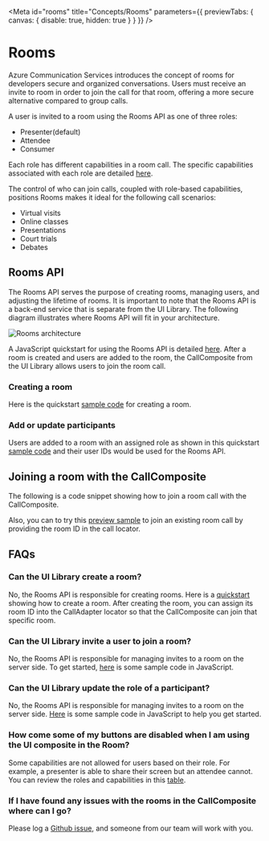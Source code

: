 
<Meta id="rooms" title="Concepts/Rooms" parameters={{ previewTabs: { canvas: { disable: true, hidden: true } } }} />

# Rooms

Azure Communication Services introduces the concept of rooms for developers secure and organized conversations. Users must receive an invite to room in order to join the call for that room, offering a more secure alternative compared to group calls.

A user is invited to a room using the Rooms API as one of three roles:

- Presenter(default)
- Attendee
- Consumer

Each role has different capabilities in a room call. The specific capabilities associated with each role are detailed [here](https://learn.microsoft.com/en-us/azure/communication-services/concepts/rooms/room-concept#predefined-participant-roles-and-permissions).

The control of who can join calls, coupled with role-based capabilities, positions Rooms makes it ideal for the following call scenarios:

- Virtual visits
- Online classes
- Presentations
- Court trials
- Debates

## Rooms API

The Rooms API serves the purpose of creating rooms, managing users, and adjusting the lifetime of rooms. It is important to note that the Rooms API is a back-end service that is separate from the UI Library. The following diagram illustrates where Rooms API will fit in your architecture.

<img src="images/rooms-architecture.png" alt="Rooms architecture" />

A JavaScript quickstart for using the Rooms API is detailed [here](https://learn.microsoft.com/en-us/azure/communication-services/quickstarts/rooms/get-started-rooms?tabs=windows&pivots=programming-language-javascript). After a room is created and users are added to the room, the CallComposite from the UI Library allows users to join the room call.

### Creating a room

Here is the quickstart [sample code](https://learn.microsoft.com/en-us/azure/communication-services/quickstarts/rooms/get-started-rooms?pivots=programming-language-javascript&tabs=windows#create-a-room) for creating a room.

### Add or update participants

Users are added to a room with an assigned role as shown in this quickstart [sample code](https://learn.microsoft.com/en-us/azure/communication-services/quickstarts/rooms/get-started-rooms?pivots=programming-language-javascript&tabs=windows#add-or-update-participants) and their user IDs would be used for the Rooms API.

## Joining a room with the CallComposite

The following is a code snippet showing how to join a room call with the CallComposite.

<Source code={RoomsCallSnippetText} />

Also, you can to try this <a href="./?path=/story/composites-call-joinexistingcall--join-existing-call&args=callType:Rooms" target="_blank">preview sample</a> to join an existing room call by providing the room ID in the call locator.

## FAQs

### Can the UI Library create a room?

No, the Rooms API is responsible for creating rooms. Here is a [quickstart](https://learn.microsoft.com/en-us/azure/communication-services/quickstarts/rooms/get-started-rooms?tabs=windows&pivots=programming-language-javascript#create-a-room) showing how to create a room. After creating the room, you can assign its room ID into the CallAdapter locator so that the CallComposite can join that specific room.

### Can the UI Library invite a user to join a room?

No, the Rooms API is responsible for managing invites to a room on the server side. To get started, [here](https://learn.microsoft.com/en-us/azure/communication-services/quickstarts/rooms/get-started-rooms?tabs=windows&pivots=programming-language-javascript#add-or-update-participants) is some sample code in JavaScript.

### Can the UI Library update the role of a participant?

No, the Rooms API is responsible for managing invites to a room on the server side. [Here](https://learn.microsoft.com/en-us/azure/communication-services/quickstarts/rooms/get-started-rooms?tabs=windows&pivots=programming-language-javascript#add-or-update-participants) is some sample code in JavaScript to help you get started.

### How come some of my buttons are disabled when I am using the UI composite in the Room?

Some capabilities are not allowed for users based on their role. For example, a presenter is able to share their screen but an attendee cannot. You can review the roles and capabilities in this [table](https://docs.microsoft.com/en-us/azure/communication-services/concepts/rooms/room-concept#predefined-participant-roles-and-permissions).

### If I have found any issues with the rooms in the CallComposite where can I go?

Please log a [Github issue](https://github.com/Azure/communication-ui-library/issues), and someone from our team will work with you.
